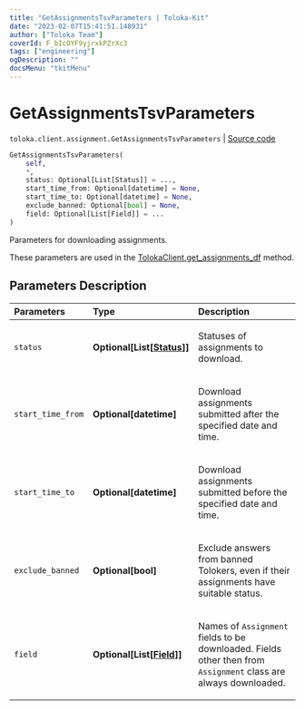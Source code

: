 ```yaml
---
title: "GetAssignmentsTsvParameters | Toloka-Kit"
date: "2023-02-07T15:41:51.148931"
author: ["Toloka Team"]
coverId: F_bIcOYF9yjrxkPZrXc3
tags: ["engineering"]
ogDescription: ""
docsMenu: "tkitMenu"
---
```


# GetAssignmentsTsvParameters
`toloka.client.assignment.GetAssignmentsTsvParameters` | [Source code](https://github.com/Toloka/toloka-kit/blob/v1.1.3/src/client/assignment.py#L125)

```python
GetAssignmentsTsvParameters(
    self,
    *,
    status: Optional[List[Status]] = ...,
    start_time_from: Optional[datetime] = None,
    start_time_to: Optional[datetime] = None,
    exclude_banned: Optional[bool] = None,
    field: Optional[List[Field]] = ...
)
```

Parameters for downloading assignments.

These parameters are used in the [TolokaClient.get_assignments_df](/docs-new/toloka-kit/reference/toloka.client.TolokaClient.get_assignments_df) method.

## Parameters Description

| Parameters | Type | Description |
| :----------| :----| :-----------|
`status`|**Optional\[List\[[Status](/docs-new/toloka-kit/reference/toloka.client.assignment.GetAssignmentsTsvParameters.Status)\]\]**|<p>Statuses of assignments to download.</p>
`start_time_from`|**Optional\[datetime\]**|<p>Download assignments submitted after the specified date and time.</p>
`start_time_to`|**Optional\[datetime\]**|<p>Download assignments submitted before the specified date and time.</p>
`exclude_banned`|**Optional\[bool\]**|<p>Exclude answers from banned Tolokers, even if their assignments have suitable status.</p>
`field`|**Optional\[List\[[Field](/docs-new/toloka-kit/reference/toloka.client.assignment.GetAssignmentsTsvParameters.Field)\]\]**|<p>Names of `Assignment` fields to be downloaded. Fields other then from `Assignment` class are always downloaded.</p>
